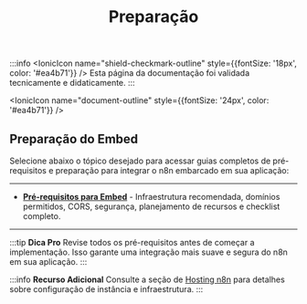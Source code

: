 ﻿---
sidebar_position: 1
title: Preparação
description: Pré-requisitos e preparação para embed do n8n
keywords: [n8n, embed, preparação, pré-requisitos, infraestrutura]
---


:::info
<IonicIcon name="shield-checkmark-outline" style={{fontSize: '18px', color: '#ea4b71'}} />
Esta página da documentação foi validada tecnicamente e didaticamente.
:::

<IonicIcon name="document-outline" style={{fontSize: '24px', color: '#ea4b71'}} />

## Preparação do Embed

Selecione abaixo o tópico desejado para acessar guias completos de pré-requisitos e preparação para integrar o n8n embarcado em sua aplicação:

---

- **[Pré-requisitos para Embed](/embed/preparacao/prerequisitos)** - Infraestrutura recomendada, domínios permitidos, CORS, segurança, planejamento de recursos e checklist completo.

---

:::tip **Dica Pro**
Revise todos os pré-requisitos antes de começar a implementação. Isso garante uma integração mais suave e segura do n8n em sua aplicação.
:::

:::info **Recurso Adicional**
Consulte a seção de [Hosting n8n](/hosting-n8n/instalacao) para detalhes sobre configuração de instância e infraestrutura.
:::
